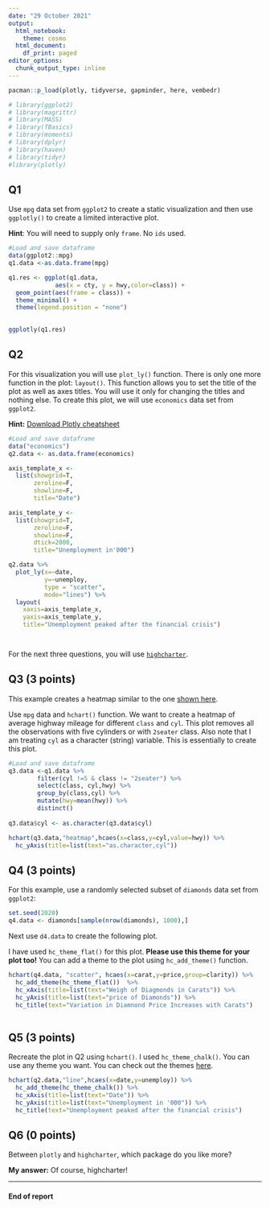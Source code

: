 ```yaml
---
date: "29 October 2021"
output:
  html_notebook:
    theme: cosmo
  html_document:
    df_print: paged
editor_options:
  chunk_output_type: inline
---
```


```r

pacman::p_load(plotly, tidyverse, gapminder, here, vembedr)

# library(ggplot2)
# library(magrittr)
# library(MASS)
# library(fBasics)
# library(moments)
# library(dplyr)
# library(haven)
# library(tidyr)
#library(plotly)

```




## Q1 

Use `mpg` data set from `ggplot2` to create a static visualization and then use `ggplotly()` to create a limited interactive plot.

**Hint**: You will need to supply only `frame`. No `ids` used.

```r

#Load and save dataframe
data(ggplot2::mpg)
q1.data <-as.data.frame(mpg)

```

```r
q1.res <- ggplot(q1.data, 
             aes(x = cty, y = hwy,color=class)) +
  geom_point(aes(frame = class)) +
  theme_minimal() +
  theme(legend.position = "none") 
 

ggplotly(q1.res)
```



## Q2 

For this visualization you will use `plot_ly()` function. There is only one more function in the plot: `layout()`. This function allows you to set the title of the plot as well as axes titles. You will use it only for changing the titles and nothing else.  To create this plot, we will use `economics` data set from `ggplot2`.

**Hint:** [Download Plotly cheatsheet](https://images.plot.ly/plotly-documentation/images/r_cheat_sheet.pdf)

```r
#Load and save dataframe
data("economics")
q2.data <- as.data.frame(economics)
```


```r

axis_template_x <-
  list(showgrid=T,
       zeroline=F,
       showline=F,
       title="Date")

axis_template_y <-
  list(showgrid=T,
       zeroline=F,
       showline=F,
       dtick=2000,
       title="Unemployment in'000")

q2.data %>%
  plot_ly(x=~date,
          y=~unemploy,
          type = "scatter",
          mode="lines") %>%
  layout(
    xaxis=axis_template_x,
    yaxis=axis_template_y,
    title="Unemployment peaked after the financial crisis")




```


For the next three questions, you will use [`highcharter`](https://jkunst.com/highcharter/). 

## Q3 (3 points)
This example creates a heatmap similar to the one [shown here](https://jkunst.com/highcharter/articles/highcharter.html).

Use `mpg` data and `hchart()` function. We want to create a heatmap of average highway mileage for different `class` and `cyl`. This plot removes all the observations with five cylinders or with `2seater` class. Also note that I am treating `cyl` as a character (string) variable. This is essentially to create this plot.

```r
#Load and save dataframe
q3.data <-q1.data %>% 
        filter(cyl !=5 & class != "2seater") %>%
        select(class, cyl,hwy) %>%
        group_by(class,cyl) %>%
        mutate(hwy=mean(hwy)) %>%
        distinct()
        
q3.data$cyl <- as.character(q3.data$cyl)


```

```r
hchart(q3.data,"heatmap",hcaes(x=class,y=cyl,value=hwy)) %>%
  hc_yAxis(title=list(text="as.character,cyl"))

```


## Q4 (3 points)

For this example, use a randomly selected subset of `diamonds` data set from `ggplot2`:

```r
set.seed(2020)
q4.data <- diamonds[sample(nrow(diamonds), 1000),]
```

Next use `d4.data` to create the following plot. 

I have used `hc_theme_flat()` for this plot. **Please use this theme for your plot too!**
You can add a theme to the plot using `hc_add_theme()` function.

```r
hchart(q4.data, "scatter", hcaes(x=carat,y=price,group=clarity)) %>%
  hc_add_theme(hc_theme_flat())  %>%
  hc_xAxis(title=list(text="Weigh of Diagmonds in Carats")) %>%
  hc_yAxis(title=list(text="price of Diamonds")) %>%
  hc_title(text="Variation in Diamnond Price Increases with Carats")
  
```




## Q5 (3 points)

Recreate the plot in Q2 using `hchart()`. I used `hc_theme_chalk()`. You can use any theme you want. You can check out the themes [here](https://jkunst.com/highcharter/articles/themes.html).

```r

hchart(q2.data,"line",hcaes(x=date,y=unemploy)) %>%
  hc_add_theme(hc_theme_chalk()) %>%
  hc_xAxis(title=list(text="Date")) %>%
  hc_yAxis(title=list(text="Unemployment in '000")) %>%
  hc_title(text="Unemployment peaked after the financial crisis")

```

## Q6 (0 points)

Between `plotly` and `highcharter`, which package do you like more? 


**My answer:**  Of course, highcharter!




***   

#### End of report  

